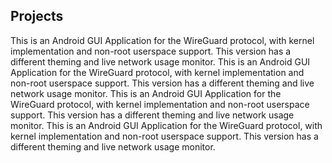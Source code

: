 ## Projects

<ProjectCard title="WireGuardX" link="https://github.com/SensiPeeps/WireGuardX" bg="linear-gradient(to right, #D4145A 0%, #FBB03B 100%)">
This is an Android GUI Application for the WireGuard protocol, with kernel implementation and non-root userspace support. This version has a different theming and live network usage monitor.
</ProjectCard>

<ProjectCard title="WireGuardX" link="https://github.com/SensiPeeps/WireGuardX" bg="linear-gradient(to right, #D4145A 0%, #FBB03B 100%)">
This is an Android GUI Application for the WireGuard protocol, with kernel implementation and non-root userspace support. This version has a different theming and live network usage monitor.
</ProjectCard>

<ProjectCard title="WireGuardX" link="https://github.com/SensiPeeps/WireGuardX" bg="linear-gradient(to right, #D4145A 0%, #FBB03B 100%)">
This is an Android GUI Application for the WireGuard protocol, with kernel implementation and non-root userspace support. This version has a different theming and live network usage monitor.
</ProjectCard>

<ProjectCard title="WireGuardX" link="https://github.com/SensiPeeps/WireGuardX" bg="linear-gradient(to right, #D4145A 0%, #FBB03B 100%)">
This is an Android GUI Application for the WireGuard protocol, with kernel implementation and non-root userspace support. This version has a different theming and live network usage monitor.
</ProjectCard>